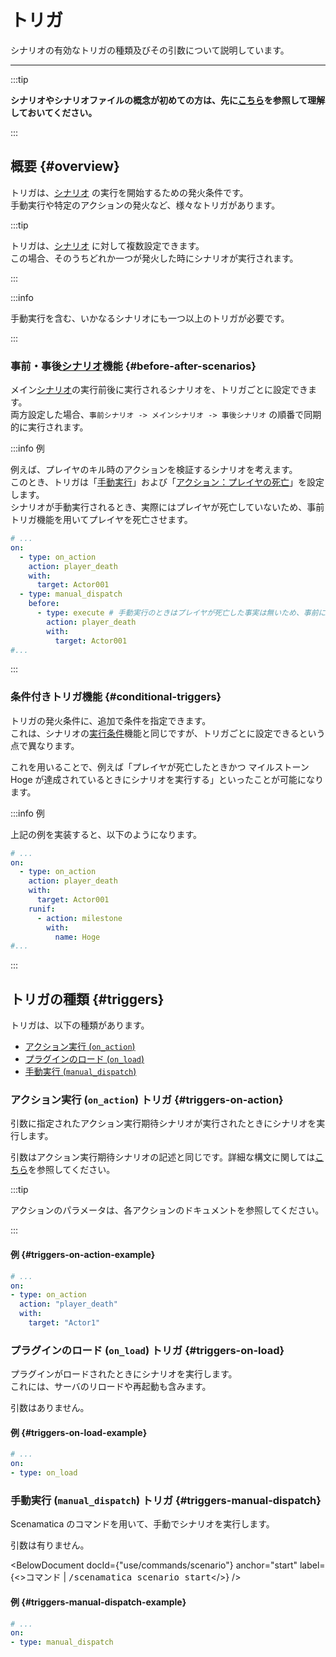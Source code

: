 
# トリガ

シナリオの有効なトリガの種類及びその引数について説明しています。

---

:::tip

**シナリオやシナリオファイルの概念が初めての方は、先に[こちら](.)を参照して理解しておいてください。**

:::

## 概要 {#overview}

トリガは、[シナリオ](elements/#scenario) の実行を開始するための発火条件です。  
手動実行や特定のアクションの発火など、様々なトリガがあります。

:::tip

トリガは、[シナリオ](elements) に対して複数設定できます。  
この場合、そのうちどれか一つが発火した時にシナリオが実行されます。

:::

:::info

手動実行を含む、いかなるシナリオにも一つ以上のトリガが必要です。

:::

### 事前・事後[シナリオ](elements/#scenario)機能 {#before-after-scenarios}

メイン[シナリオ](elements/#scenario)の実行前後に実行されるシナリオを、トリガごとに設定できます。  
両方設定した場合、`事前シナリオ -> メインシナリオ -> 事後シナリオ` の順番で同期的に実行されます。

:::info 例

例えば、プレイヤのキル時のアクションを検証するシナリオを考えます。  
このとき、トリガは「[手動実行](#triggers-manual-dispatch)」および「[アクション：プレイヤの死亡](#triggers-on-action)」を設定します。  
シナリオが手動実行されるとき、実際にはプレイヤが死亡していないため、事前トリガ機能を用いてプレイヤを死亡させます。

```yaml
# ...
on:
  - type: on_action
    action: player_death
    with:
      target: Actor001
  - type: manual_dispatch
    before:
      - type: execute # 手動実行のときはプレイヤが死亡した事実は無いため、事前にプレイヤを死亡させる。
        action: player_death
        with:
          target: Actor001
#...
```

:::

### 条件付きトリガ機能 {#conditional-triggers}

トリガの発火条件に、追加で条件を指定できます。  
これは、シナリオの[実行条件](elements/#conditional-execution)機能と同じですが、トリガごとに設定できるという点で異なります。  

これを用いることで、例えば「プレイヤが死亡したときかつ マイルストーン Hoge が達成されているときにシナリオを実行する」といったことが可能になります。

:::info 例

上記の例を実装すると、以下のようになります。

```yaml
# ...
on:
  - type: on_action
    action: player_death
    with:
      target: Actor001
    runif:
      - action: milestone
        with:
          name: Hoge
#...
```

:::


## トリガの種類 {#triggers}

トリガは、以下の種類があります。

  * [アクション実行 (`on_action`)](#triggers-on-action)
  * [プラグインのロード (`on_load`)](#triggers-on-load)
  * [手動実行 (`manual_dispatch`)](#triggers-manual-dispatch)


### アクション実行 (`on_action`) トリガ {#triggers-on-action}

引数に指定されたアクション実行期待シナリオが実行されたときにシナリオを実行します。  

引数はアクション実行期待シナリオの記述と同じです。詳細な構文に関しては[こちら](types/#action-structure)を参照してください。

:::tip

アクションのパラメータは、各アクションのドキュメントを参照してください。

:::

#### 例 {#triggers-on-action-example}

```yaml
# ...
on:
- type: on_action
  action: "player_death"
  with:
    target: "Actor1"
```

### プラグインのロード (`on_load`) トリガ {#triggers-on-load}

プラグインがロードされたときにシナリオを実行します。  
これには、サーバのリロードや再起動も含みます。

引数はありません。

#### 例 {#triggers-on-load-example}

```yaml
# ...
on:
- type: on_load
```

### 手動実行 (`manual_dispatch`) トリガ {#triggers-manual-dispatch}

Scenamatica のコマンドを用いて、手動でシナリオを実行します。

引数は有りません。

<BelowDocument docId={"use/commands/scenario"}
               anchor="start"
               label={<>コマンド | <kbd>/scenamatica scenario start</kbd></>}
/>

#### 例 {#triggers-manual-dispatch-example}

```yaml
# ...
on:
- type: manual_dispatch
```
